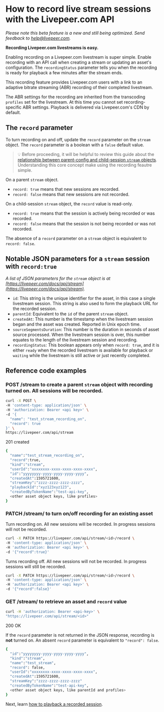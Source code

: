 
<DocsLayout title="How to record live stream sessions - Livepeer.com" description="How to record live stream sessions">

# How to record live stream sessions with the Livepeer.com API

*Please note this beta feature is a new and still being optimized. Send feedback to help@livepeer.com.*

**Recording Livepeer.com livestreams is easy.**

Enabling recording on a Livepeer.com livestream is super simple. Enable recording with an API call when creating a stream or updating an asset's configuration. The `recordingStatus` parameter tells you when the recording is ready for playback a few minutes after the stream ends. 

This recording feature provides Livepeer.com users with a link to an adaptive bitrate streaming (ABR) recording of their completed livestream. 

The ABR settings for the recording are inherited from the transcoding  `profiles` set for the livestream. At this time you cannot set recording-specific ABR settings. Playback is delivered via Livepeer.com's CDN by default.

## The `record` parameter

To turn recording on and off, update the `record` parameter on the `stream` object. The `record` parameter is a boolean with a `false` default value.

> 💡 Before proceeding, it will be helpful to review this guide about the
[relationship between parent-config and child-session `stream` objects](/docs/guides/api/parent-streams-and-sessions). Understanding this core concept make using the recording feautre simple.

On a parent `stream` object.

- `record: true` means that new sessions are recorded.
- `record: false` means that new sessions are not recorded.

On a child-session `stream` object, the `record` value is read-only.

- `record: true` means that the session is actively being recorded or was recorded. 
- `record: false` means that the session is not being recorded or was not recorded. 

The absence of a `record` parameter on a `stream` object is equivalent to `record: false`.

## Notable JSON parameters for a `stream` session with `record:true`

*A list of JSON parameters for the `stream` object is at [https://livepeer.com/docs/api/stream](https://livepeer.com/docs/api/stream).*

- `id`: This string is the unique identifier for the asset, in this case a single livestream session. This string is also used to form the playback URL for the recorded session.
- `parentId`: Equivalent to the `id` of the parent `stream` object.
- `createdAt`: This number is the timestamp when the livestream session began and the asset was created. Reported in Unix epoch time.
- `sourceSegmentsDuration`: This number is the duration in seconds of asset source processed. When the livestream session is over, this number equates to the length of the livestream session and recording.
- `recordingStatus`: This boolean appears only when `record: true`, and it is either `ready` when the recorded livestream is available for playback or `waiting` while the livestream is still active or just recently completed.

## Reference code examples

### POST /stream to create a parent `stream` object with recording turned on. All sessions will be recorded.

```bash
curl -X POST \
-H 'content-type: application/json' \
-H 'authorization: Bearer <api key>' \
-d '{
  "name": "test_stream_recording_on",
  "record": true
}' \
https://livepeer.com/api/stream
```

201 created

```bash
{ 
  "name":"test_stream_recording_on",
  "record":true,
  "kind":"stream",
  "userId":"xxxxxxxx-xxxx-xxxx-xxxx-xxxx",
  "id":"yyyyyyyy-yyyy-yyyy-yyyy-yyyy",
  "createdAt":1595721600,
  "streamKey":"zzzz-zzzz-zzzz-zzzz",
  "playbackId":"xyz123xyz123",
  "createdByTokenName":"test-api-key",
  <other asset object keys, like profiles>
}
```

### PATCH /stream/<id> to turn on/off recording for an existing asset

Turn recording on. All new sessions will be recorded. In progress sessions will not be recorded.

```bash
curl -X PATCH https://livepeer.com/api/stream/<id>/record \
-H 'content-type: application/json' \
-H 'authorization: Bearer <api key>' \
-d '{"record":true}'
```

Turns recording off. All new sessions will not be recorded. In progress sessions will still be recorded.

```bash
curl -X PATCH https://livepeer.com/api/stream/<id>/record \
-H 'content-type: application/json' \
-H 'authorization: Bearer <api key>' \
-d '{"record":false}'
```

### GET /stream/<id> to retrieve an asset and `record` value

```bash
curl -H 'authorization: Bearer <api-key>' \
"https://livepeer.com/api/stream/<id>"
```

200 OK

If the `record` parameter is not returned in the JSON response, recording is **not** turned on. An absent `record` parameter is equivalent to `"record": false`.

```bash
{
  "id":"yyyyyyyy-yyyy-yyyy-yyyy-yyyy",
  "kind":"stream",
  "name":"test_stream",
  "record": false,
  "userId":"xxxxxxxx-xxxx-xxxx-xxxx-xxxx",
  "createdAt":1595721600,
  "streamKey":"zzzz-zzzz-zzzz-zzzz"
  "createdByTokenName":"test-api-key",
  <other asset object keys, like parentId and profiles>
}
```

Next, learn
[how to playback a recorded session](/docs/guides/api/playback-recording).

</DocsLayout>
